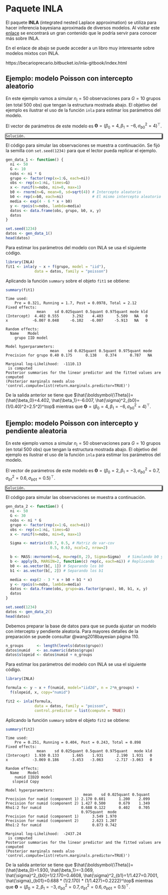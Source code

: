 # Paquete **INLA** 

El paquete **INLA** (integrated nested Laplace approximation) se utiliza para hacer inferencia bayesiana aproximada de diversos modelos. Al visitar este [enlace](https://www.r-inla.org/home) se encontrará un gran contenido que le podría servir para conocer más sobre INLA.

En el enlace de abajo se puede acceder a un libro muy interesante sobre modelos mixtos con INLA.

https://becarioprecario.bitbucket.io/inla-gitbook/index.html

## Ejemplo: modelo Poisson con intercepto aleatorio {-}
En este ejemplo vamos a simular $n_i=50$ observaciones para $G=10$ grupos (en total 500 obs) que tengan la estructura mostrada abajo. El objetivo del ejemplo es ilustrar el uso de la función `inla` para estimar los parámetros del modelo.

\begin{align*} 
y_{ij} | b_0 &\sim  Poisson(\mu_{ij}) \\ 
\log(\mu_{ij}) &= 4 - 6 x_{ij} + b_{0i} \\
b_{0} &\sim N(0, \sigma^2_{b0}=4) \\
x_{ij} &\sim U(0, 1)
\end{align*}

El vector de parámetros de este modelo es $\boldsymbol{\Theta}=(\beta_0=4, \beta_1=-6, \sigma^2_{b0}=4)^\top$.

<div style="-moz-box-shadow: 1px 1px 3px 2px #000000;
  -webkit-box-shadow: 1px 1px 3px 2px #000000;
  box-shadow:         1px 1px 3px 2px #000000;">

```block2
Solución.
```

</div>

El código para simular las observaciones se muestra a continuación. Se fijó la semilla con `set.seed(1234)` para que el lector pueda replicar el ejemplo.

```r
gen_data_1 <- function() {
  ni <- 50
  G <- 10
  nobs <- ni * G
  grupo <- factor(rep(x=1:G, each=ni))
  obs <- rep(x=1:ni, times=G)
  x <- runif(n=nobs, min=0, max=1)
  b0 <- rnorm(n=G, mean=0, sd=sqrt(4)) # Intercepto aleatorio
  b0 <- rep(x=b0, each=ni)             # El mismo intercepto aleatorio pero repetido
  media <- exp(4 - 6 * x + b0)
  y <- rpois(n=nobs, lambda=media)
  datos <- data.frame(obs, grupo, b0, x, y)
  datos
}

set.seed(1234)
datos <- gen_data_1()
head(datos)
```

Para estimar los parámetros del modelo con INLA se usa el siguiente código.

```r
library(INLA)
fit1 <- inla(y ~ x + f(grupo, model = "iid"),
             data = datos, family = "poisson")
```

Aplicando la función `summary` sobre el objeto `fit1` se obtiene:

```r
summary(fit1)
```

```
Time used:
    Pre = 0.321, Running = 1.7, Post = 0.0978, Total = 2.12 
Fixed effects:
              mean    sd 0.025quant 0.5quant 0.975quant mode kld
(Intercept)  4.402 0.555      3.292    4.403      5.509   NA   0
x           -6.007 0.048     -6.102   -6.007     -5.913   NA   0

Random effects:
  Name	  Model
    grupo IID model

Model hyperparameters:
                    mean    sd 0.025quant 0.5quant 0.975quant mode
Precision for grupo 0.40 0.175      0.138    0.374      0.787   NA

Marginal log-Likelihood:  -1110.13 
 is computed 
Posterior summaries for the linear predictor and the fitted values are computed
(Posterior marginals needs also 'control.compute=list(return.marginals.predictor=TRUE)')
```

De la salida anterior se tiene que $\hat{\boldsymbol{\Theta}}=(\hat{\beta_0}=4.402, \hat{\beta_1}=-6.007, \hat{\sigma}^2_{b0}=(1/0.40)^2=2.5^2)^\top$ mientras que $\boldsymbol{\Theta}=(\beta_0=4, \beta_1=-6, \sigma^2_{b0}=4)^\top$.

## Ejemplo: modelo Poisson con intercepto y pendiente aleatoria {-}
En este ejemplo vamos a simular $n_i=50$ observaciones para $G=10$ grupos (en total 500 obs) que tengan la estructura mostrada abajo. El objetivo del ejemplo es ilustrar el uso de la función `inla` para estimar los parámetros del modelo.

\begin{align*} 
y_{ij} | b_0, b_1 &\sim Poisson(\mu_{ij}) \\ 
\log(\mu_{ij}) &= 2 - 3 x_{ij} + b_{0i} + b_{1i} x_{ij} \\
\left (
\begin{matrix}
b_{0} \\ b_{1}
\end{matrix} 
\right ) &\sim 
N\left ( \left [ \begin{matrix}
0 \\ 0
\end{matrix} \right ],
\left [ \begin{matrix}
\sigma^2_{b0}=0.7 & \sigma_{b01}=0.5 \\ 
\sigma_{b01} & \sigma^2_{b1}=0.6
\end{matrix} \right ]
\right ) \\
x_{ij} &\sim U(0, 1)
\end{align*}

El vector de parámetros de este modelo es $\boldsymbol{\Theta}=(\beta_0=2, \beta_1=-3, \sigma_{b0}^2=0.7, \sigma_{b1}^2=0.6, \sigma_{b01}=0.5)^\top$.

<div style="-moz-box-shadow: 1px 1px 3px 2px #000000;
  -webkit-box-shadow: 1px 1px 3px 2px #000000;
  box-shadow:         1px 1px 3px 2px #000000;">

```block2
Solución.
```

</div>

El código para simular las observaciones se muestra a continuación.

```r
gen_data_2 <- function() {
  ni <- 50
  G <- 30
  nobs <- ni * G
  grupo <- factor(rep(x=1:G, each=ni))
  obs <- rep(x=1:ni, times=G)
  x <- runif(n=nobs, min=0, max=1)

  Sigma <- matrix(c(0.7, 0.5, # Matriz de var-cov
                    0.5, 0.6), ncol=2, nrow=2)

  b <- MASS::mvrnorm(n=G, mu=rep(0, 2), Sigma=Sigma)   # Simulando b0 y b1
  b <- apply(b, MARGIN=2, function(c) rep(c, each=ni)) # Replicando
  b0 <- as.vector(b[, 1]) # Separando los b0
  b1 <- as.vector(b[, 2]) # Separando los b1

  media <- exp(2 - 3 * x + b0 + b1 * x)
  y <- rpois(n=nobs, lambda=media)
  datos <- data.frame(obs, grupo=as.factor(grupo), b0, b1, x, y)
  datos
}

set.seed(1234)
datos <- gen_data_2()
head(datos)
```

Debemos preparar la base de datos para que se pueda ajustar un modelo con intercepto y pendiente aleatoria. Para mayores detalles de la preparación se puede consultar @wang2018bayesian página 110. 

```r
n_groups      <- length(levels(datos$grupo))
datos$numid   <- as.numeric(datos$grupo)
datos$slopeid <- datos$numid + n_groups
```

Para estimar los parámetros del modelo con INLA se usa el siguiente código.

```r
library(INLA)

formula <- y ~ x + f(numid, model="iid2d", n = 2*n_groups) + 
  f(slopeid, x, copy="numid")

fit2 <- inla(formula,
             data = datos, family = "poisson",
             control.predictor = list(compute = TRUE))
```

Aplicando la función `summary` sobre el objeto `fit2` se obtiene:

```r
summary(fit2)
```

```
Time used:
    Pre = 0.251, Running = 0.404, Post = 0.243, Total = 0.898 
Fixed effects:
              mean    sd 0.025quant 0.5quant 0.975quant   mode kld
(Intercept)  1.930 0.133      1.665    1.931      2.190  1.931   0
x           -3.069 0.186     -3.453   -3.063     -2.717 -3.063   0

Random effects:
  Name	  Model
    numid IID2D model
   slopeid Copy

Model hyperparameters:
                                   mean    sd 0.025quant 0.5quant
Precision for numid (component 1) 2.170 0.601      1.200    2.099
Precision for numid (component 2) 1.427 0.500      0.679    1.349
Rho1:2 for numid                  0.688 0.122      0.402    0.705
                                  0.975quant  mode
Precision for numid (component 1)      3.549 1.970
Precision for numid (component 2)      2.623 1.207
Rho1:2 for numid                       0.873 0.742

Marginal log-Likelihood:  -2437.24 
 is computed 
Posterior summaries for the linear predictor and the fitted values are computed
(Posterior marginals needs also 'control.compute=list(return.marginals.predictor=TRUE)')

```

De la salida anterior se tiene que $\hat{\boldsymbol{\Theta}}=(\hat{\beta_0}=1.930, \hat{\beta_1}=-3.069, \hat{\sigma}^2_{b0}=1/2.170=0.4608, \hat{\sigma}^2_{b1}=1/1.427=0.7001, \hat{\sigma}_{b01}=0.688 * (1/2.170) * (1/1.427)=0.2222)^\top$ mientras que  $\boldsymbol{\Theta}=(\beta_0=2, \beta_1=-3, \sigma_{b0}^2=0.7, \sigma_{b1}^2=0.6, \sigma_{b01}=0.5)^\top$.





